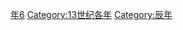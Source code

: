 {{Catnav|頁面分類|历史|歷史時代|年|13世纪各年}}
{{Commons category|1256}}

[[Category:1250年代|年6]]
[[Category:13世纪各年|Category:13世纪各年]]
[[Category:辰年|Category:辰年]]